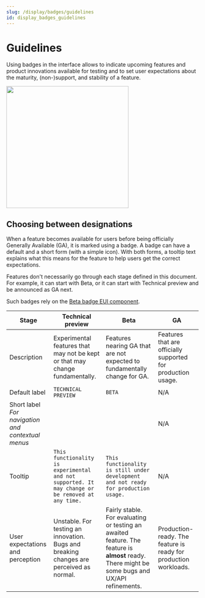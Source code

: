 ```yaml
---
slug: /display/badges/guidelines
id: display_badges_guidelines
---
```


# Guidelines

Using badges in the interface allows to indicate upcoming features and product innovations available for testing and to set user expectations about the maturity, (non-)support, and stability of a feature.


<img src={betaBadges} width="320" />

## Choosing between designations

When a feature becomes available for users before being officially Generally Available (GA), it is marked using a badge. A badge can have a default and a short form (with a simple icon). With both forms, a tooltip text explains what this means for the feature to help users get the correct expectations.

Features don't necessarily go through each stage defined in this document. For example, it can start with Beta, or it can start with Technical preview and be announced as GA next.

Such badges rely on the [Beta badge EUI component](../components/display/badge/beta_badge.mdx).

| Stage | Technical preview | Beta | GA |
| ---- | ---- | ---- | ---- |
| Description | Experimental features that may not be kept or that may change fundamentally.  | Features nearing GA that are not expected to fundamentally change for GA. | Features that are officially supported for production usage. |
| Default label | `TECHNICAL PREVIEW`  | `BETA` | N/A |
| Short label<br/> _For navigation and contextual menus_| <Icon type="beaker" title="Technical preview beaker icon" />  | <Icon type="beta" title="beta icon" /> | N/A |
| Tooltip | `This functionality is experimental and not supported. It may change or be removed at any time.`  | `This functionality is still under development and not ready for production usage.`| N/A |
| User expectations and perception | Unstable. For testing an innovation. Bugs and breaking changes are perceived as normal. | Fairly stable. For evaluating or testing an awaited feature. The feature is **almost** ready. There might be some bugs and UX/API refinements. | Production-ready. The feature is ready for production workloads. |

<FigmaEmbed url="https://www.figma.com/file/cfQrOpBdUoY5ygigVRwy7N/Release-badges?type=design&node-id=701-4062&mode=design&t=P3UOCVz5MKA8YJyN-0" title="Showing beta and preview badges in the UI" />



